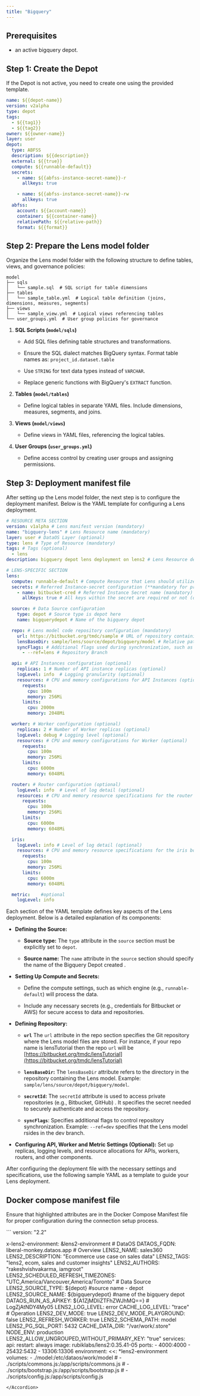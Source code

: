 ```yaml
---
title: "Bigquery"
---
```


## Prerequisites

* an active bigquery depot.

## Step 1: Create the Depot

If the Depot is not active, you need to create one using the provided template. 

```yaml
name: ${{depot-name}}
version: v2alpha
type: depot
tags:
  - ${{tag1}}
  - ${{tag2}}
owner: ${{owner-name}}
layer: user
depot:
  type: ABFSS                                       
  description: ${{description}}
  external: ${{true}}
  compute: ${{runnable-default}}
  secrets:
    - name: ${{abfss-instance-secret-name}}-r
      allkeys: true

    - name: ${{abfss-instance-secret-name}}-rw
      allkeys: true
  abfss:                                             
    account: ${{account-name}}
    container: ${{container-name}}
    relativePath: ${{relative-path}}
    format: ${{format}}
```

## Step 2: Prepare the Lens model folder

Organize the Lens model folder with the following structure to define tables, views, and governance policies:

```
model
├── sqls
│   └── sample.sql  # SQL script for table dimensions
├── tables
│   └── sample_table.yml  # Logical table definition (joins, dimensions, measures, segments)
├── views
│   └── sample_view.yml  # Logical views referencing tables
└── user_groups.yml  # User group policies for governance
```

1. **SQL Scripts (`model/sqls`)**

   * Add SQL files defining table structures and transformations.

   * Ensure the SQL dialect matches BigQuery syntax. Format table names as:
     `project_id.dataset.table`

   * Use `STRING` for text data types instead of `VARCHAR`.

   * Replace generic functions with BigQuery's `EXTRACT` function.

2. **Tables (`model/tables`)**

   * Define logical tables in separate YAML files. Include dimensions, measures, segments, and joins.

3. **Views (`model/views`)**

   * Define views in YAML files, referencing the logical tables.

4. **User Groups (`user_groups.yml`)**

   * Define access control by creating user groups and assigning permissions.

## Step 3: Deployment manifest file

After setting up the Lens model folder, the next step is to configure the deployment manifest. Below is the YAML template for configuring a Lens deployment. 

```yaml
# RESOURCE META SECTION
version: v1alpha # Lens manifest version (mandatory)
name: "bigquery-lens" # Lens Resource name (mandatory)
layer: user # DataOS Layer (optional)
type: lens # Type of Resource (mandatory)
tags: # Tags (optional)
  - lens
description: bigquery depot lens deployment on lens2 # Lens Resource description (optional)

# LENS-SPECIFIC SECTION
lens:
  compute: runnable-default # Compute Resource that Lens should utilize (mandatory)
  secrets: # Referred Instance-secret configuration (**mandatory for private code repository, not required for public repository)
    - name: bitbucket-cred # Referred Instance Secret name (mandatory)
      allKeys: true # All keys within the secret are required or not (optional)

  source: # Data Source configuration
    type: depot # Source type is depot here
    name: bigquerydepot # Name of the bigquery depot

  repo: # Lens model code repository configuration (mandatory)
    url: https://bitbucket.org/tmdc/sample # URL of repository containing the Lens model (mandatory)
    lensBaseDir: sample/lens/source/depot/bigquery/model # Relative path of the Lens 'model' directory in the repository (mandatory)
    syncFlags: # Additional flags used during synchronization, such as specific branch.
      - --ref=lens # Repository Branch

  api: # API Instances configuration (optional)
    replicas: 1 # Number of API instance replicas (optional)
    logLevel: info  # Logging granularity (optional)
    resources: # CPU and memory configurations for API Instances (optional)
      requests:
        cpu: 100m
        memory: 256Mi
      limits:
        cpu: 2000m
        memory: 2048Mi

  worker: # Worker configuration (optional)
    replicas: 2 # Number of Worker replicas (optional)
    logLevel: debug # Logging level (optional)
    resources: # CPU and memory configurations for Worker (optional)
      requests:
        cpu: 100m
        memory: 256Mi
      limits:
        cpu: 6000m
        memory: 6048Mi

  router: # Router configuration (optional)
    logLevel: info  # Level of log detail (optional)
    resources: # CPU and memory resource specifications for the router (optional)
      requests:
        cpu: 100m
        memory: 256Mi
      limits:
        cpu: 6000m
        memory: 6048Mi

  iris:
    logLevel: info # Level of log detail (optional)
    resources: # CPU and memory resource specifications for the iris board (optional)
      requests:
        cpu: 100m
        memory: 256Mi
      limits:
        cpu: 6000m
        memory: 6048Mi

  metric:    #optional
    logLevel: info
```

Each section of the YAML template defines key aspects of the Lens deployment. Below is a detailed explanation of its components:


* **Defining the Source:**

  * **Source type:**  The `type` attribute in the `source` section must be explicitly set to `depot`.

  * **Source name:** The `name` attribute in the `source` section should specify the name of the Bigquery Depot created .

* **Setting Up Compute and Secrets:**

  * Define the compute settings, such as which engine (e.g., `runnable-default`) will process the data.

  * Include any necessary secrets (e.g., credentials for Bitbucket or AWS) for secure access to data and repositories.

* **Defining Repository:**

    * **`url`** The `url` attribute in the repo section specifies the Git repository where the Lens model files are stored. For instance, if your repo name is lensTutorial then the repo `url` will be  [https://bitbucket.org/tmdc/lensTutorial](https://bitbucket.org/tmdc/lensTutorial)

    * **`lensBaseDir`:**  The `lensBaseDir` attribute refers to the directory in the repository containing the Lens model. Example: `sample/lens/source/depot/bigquery/model`.

    * **`secretId`:**  The `secretId` attribute is used to access private repositories (e.g., Bitbucket, GitHub) . It specifies the secret needed to securely authenticate and access the repository.

    * **`syncFlags`**:  Specifies additional flags to control repository synchronization. Example: `--ref=dev` specifies that the Lens model rsides in the dev branch.

* **Configuring API, Worker and Metric Settings (Optional):** Set up replicas, logging levels, and resource allocations for APIs, workers, routers, and other components.

After configuring the deployment file with the necessary settings and specifications, use the following sample YAML as a template to guide your Lens deployment.

## Docker compose manifest file

Ensure that highlighted attributes are in the Docker Compose Manifest file for proper configuration during the connection setup process.

<Accordion title="click here to see docker compose manifest file" defaultOpen={false}>
  ```
  version: "2.2"

  x-lens2-environment: &lens2-environment
    # DataOS
    DATAOS_FQDN: liberal-monkey.dataos.app
    # Overview
    LENS2_NAME: sales360
    LENS2_DESCRIPTION: "Ecommerce use case on sales data"
    LENS2_TAGS: "lens2, ecom, sales and customer insights"
    LENS2_AUTHORS: "rakeshvishvakarma, iamgroot"
    LENS2_SCHEDULED_REFRESH_TIMEZONES: "UTC,America/Vancouver,America/Toronto"
    # Data Source
    LENS2_SOURCE_TYPE: ${depot} #source name - depot
    LENS2_SOURCE_NAME: ${bigquerydepot} #name of the bigquery depot
    DATAOS_RUN_AS_APIKEY: ${A1ZjMDliZTFhZWJhMQ==}
    # LogZjAtNDY4My05
    LENS2_LOG_LEVEL: error
    CACHE_LOG_LEVEL: "trace"
    # Operation
    LENS2_DEV_MODE: true
    LENS2_DEV_MODE_PLAYGROUND: false
    LENS2_REFRESH_WORKER: true
    LENS2_SCHEMA_PATH: model
    LENS2_PG_SQL_PORT: 5432
    CACHE_DATA_DIR: "/var/work/.store"
    NODE_ENV: production
    LENS2_ALLOW_UNGROUPED_WITHOUT_PRIMARY_KEY: "true"
  services:
    api:
      restart: always
      image: rubiklabs/lens2:0.35.41-05
      ports:
        - 4000:4000
        - 25432:5432
        - 13306:13306
      environment:
        <<: *lens2-environment   
      volumes:
        - ./model:/etc/dataos/work/model
        # - ./scripts/commons.js:/app/scripts/commons.js
        # - ./scripts/bootstrap.js:/app/scripts/bootstrap.js
        # - ./scripts/config.js:/app/scripts/config.js
  ```
</Accordion>